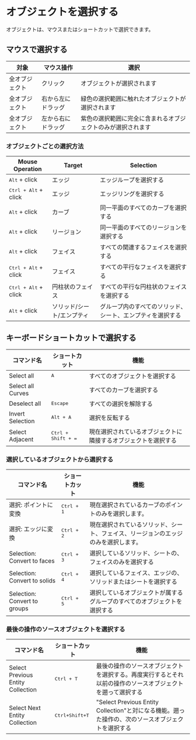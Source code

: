 
# オブジェクトを選択する

オブジェクトは、マウスまたはショートカットで選択できます。

## マウスで選択する

| 対象           | マウス操作    | 選択                                                      |
| -------------- | ------------------ | -------------------------------------------------------------- |
| 全オブジェクト | クリック           | オブジェクトが選択されます                                             |
| 全オブジェクト | 右から左にドラッグ | 緑色の選択範囲に触れたオブジェクトが選択されます             |
| 全オブジェクト | 左から右にドラッグ | 紫色の選択範囲に完全に含まれるオブジェクトのみが選択されます |

<VideoPlayer fileName="mouse-drag-selection"/>

### オブジェクトごとの選択方法

| Mouse Operation               | Target                     | Selection                                                  |
| ----------------------------- | -------------------------- | ---------------------------------------------------------- |
| <kbd>Alt</kbd> + click        | エッジ                     | エッジループを選択する                                     |
| <kbd>Ctrl + Alt</kbd> + click | エッジ                     | エッジリングを選択する                                     |
| <kbd>Alt</kbd> + click        | カーブ                     | 同一平面のすべてのカーブを選択する                         |
| <kbd>Alt</kbd> + click        | リージョン                 | 同一平面のすべてのリージョンを選択する                     |
| <kbd>Alt</kbd> + click        | フェイス                   | すべての関連するフェイスを選択する                         |
| <kbd>Ctrl + Alt</kbd> + click | フェイス                   | すべての平行なフェイスを選択する                           |
| <kbd>Ctrl + Alt</kbd> + click | 円柱状のフェイス           | すべての平行な円柱状のフェイスを選択する                   |
| <kbd>Alt</kbd> + click        | ソリッド/シート/エンプティ | グループ内のすべてのソリッド、シート、エンプティを選択する |

## キーボードショートカットで選択する

| コマンド名        | ショートカット              | 機能                                                           |
| ----------------- | --------------------------- | -------------------------------------------------------------- |
| Select all        | <kbd>A</kbd>                | すべてのオブジェクトを選択する                                 |
| Select all Curves |                             | すべてのカーブを選択する                                       |
| Deselect all      | <kbd>Escape</kbd>           | すべての選択を解除する                                         |
| Invert Selection  | <kbd>Alt + A</kbd>          | 選択を反転する                                                 |
| Select Adjacent   | <kbd>Ctrl + Shift + =</kbd> | 現在選択されているオブジェクトに隣接するオブジェクトを選択する |


### 選択しているオブジェクトから選択する

| コマンド名                   | ショートカット      | 機能                                                                     |
| ---------------------------- | ------------------- | ------------------------------------------------------------------------ |
| 選択: ポイントに変換 | <kbd>Ctrl + 1</kbd> | 現在選択されているカーブのポイントのみを選択します。  |  
| 選択: エッジに変換 | <kbd>Ctrl + 2</kbd> | 現在選択されているソリッド、シート、フェイス、リージョンのエッジのみを選択します。  |  
| Selection: Convert to faces  | <kbd>Ctrl + 3</kbd> | 選択しているソリッド、シートの、フェイスのみを選択する                   |
| Selection: Convert to solids | <kbd>Ctrl + 4</kbd> | 選択しているフェイス、エッジの、ソリッドまたはシートを選択する           |
| Selection: Convert to groups | <kbd>Ctrl + 5</kbd> | 選択しているオブジェクトが属するグループのすべてのオブジェクトを選択する |

<VideoPlayer fileName="select-objects-included"/>

### 最後の操作のソースオブジェクトを選択する

| コマンド名                        | ショートカット              | 機能                                                                                                       |
| --------------------------------- | --------------------------- | ---------------------------------------------------------------------------------------------------------- |
| Select Previous Entity Collection | <kbd>Ctrl + T</kbd>         | 最後の操作のソースオブジェクトを選択する。再度実行するとそれ以前の操作のソースオブジェクトを遡って選択する |
| Select Next Entity Collection     | <kbd>Ctrl+Shift+T</kbd> | "Select Previous Entity Collection"と対になる機能。遡った操作の、次のソースオブジェクトを選択する          |

<VideoPlayer fileName="select-previous-entity-collection"/>